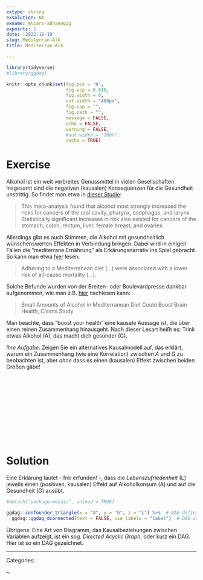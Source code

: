 ```yaml
---
extype: string
exsolution: NA
exname: mtcars-abhaengig
expoints: 1
date: '2022-12-19'
slug: Mediterran-Alk
title: Mediterran-Alk

---
```




```r
library(tidyverse)
#library(ggdag)
```


```r
knitr::opts_chunk$set(fig.pos = 'H',
                      fig.asp = 0.618,
                      fig.width = 6,
                      out.width = "400px",
                      fig.cap = "", 
                      fig.path = "",
                      message = FALSE,
                      echo = FALSE,
                      warning = FALSE,
                      #out.width = "100%",
                      cache = TRUE)
```








# Exercise

Alkohol ist ein weit verbreites Genussmittel in vielen Gesellschaften. Insgesamt sind die negativen (kausalen) Konsequenzen für die Gesundheit unstrittig. So findet man etwa in [dieser Studie](https://www.ncbi.nlm.nih.gov/pmc/articles/PMC6705703/): 

>   This meta-analysis found that alcohol most strongly increased the risks for cancers of the oral cavity, pharynx, esophagus, and larynx. Statistically significant increases in risk also existed for cancers of the stomach, colon, rectum, liver, female breast, and ovaries. 


Allerdings gibt es auch Stimmen, die Alkohol mit gesundheitlich wünschenswerten Effekten in Verbindung bringen. Dabei wird in einigen Fällen die "mediterrane Ernährung" als Erkärungsnarrativ ins Spiel gebracht. So kann man etwa [hier](https://jamanetwork.com/journals/jama/fullarticle/199485) lesen:

>   Adhering to a Mediterranean diet (...) were associated with a lower risk of all-cause mortality (...).


Solche Befunde wurden von der Breiten- oder Boulevardpresse dankbar aufgenommen, wie man z.B. [hier](https://www.newsweek.com/alcohol-mediterranean-diet-boost-brain-health-1453452) nachlesen kann:

>    Small Amounts of Alcohol in Mediterranean Diet Could Boost Brain Health, Claims Study



Man beachte, dass "boost your health" eine kausale Aussage ist, die über einen reinen Zusammenhang hinausgeht. Nach dieser Lesart heißt es: Trink etwas Alkohol (A), das macht dich gesünder (G).


*Ihre Aufgabe*: Zeigen Sie ein alternatives Kausalmodell auf, das erklärt, warum ein Zusammenhang (wie eine Korrelation) zwischen *A* und *G* zu beobachten ist, aber *ohne* dass es einen (kausalen) Effekt zwischen beiden Größen gäbe!










</br>
</br>
</br>
</br>
</br>
</br>
</br>
</br>
</br>
</br>

# Solution


Eine Erklärung lautet - frei erfunden! -, dass die *Lebenszufriedenheit* (L)  jeweils einen (positiven, kausalen) Effekt auf Alkoholkonsum (A) und auf die Gesundheit (G) ausübt.


```r
#detach("package:mosaic", unload = TRUE)
```


```r
ggdag::confounder_triangle(x = "A", y = "G", z = "L") %>%  # DAG definieren
  ggdag::ggdag_dconnected(text = FALSE, use_labels = "label")  # DAG zeichnen
```

Übrigens: Eine Art von Diagramm, das Kausalbeziehungen zwischen Variablen aufzeigt, ist ein sog. *Directed Acyclic Graph*, oder kurz ein DAG. Hier ist so ein DAG gezeichnet.





---

Categories: 

~

